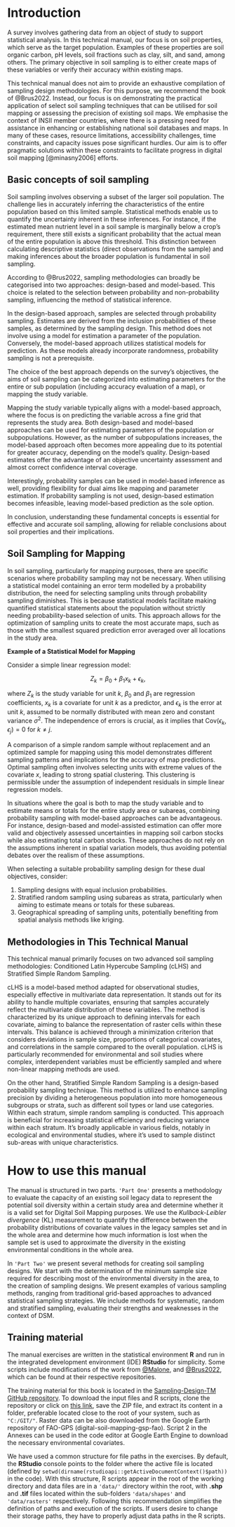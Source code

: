 # Introduction

A survey involves gathering data from an object of study to support statistical analysis. In this technical manual, our focus is on soil properties, which serve as the target population. Examples of these properties are soil organic carbon, pH levels, soil fractions such as clay, silt, and sand, among others. The primary objective in soil sampling is to either create maps of these variables or verify their accuracy within existing maps.

This technical manual does not aim to provide an exhaustive compilation of sampling design methodologies. For this purpose, we recommend the book of @Brus2022. Instead, our focus is on demonstrating the practical application of select soil sampling techniques that can be utilised for soil mapping or assessing the precision of existing soil maps. We emphasise the context of INSII member countries, where there is a pressing need for assistance in enhancing or establishing national soil databases and maps. In many of these cases, resource limitations, accessibility challenges, time constraints, and capacity issues pose significant hurdles. Our aim is to offer pragmatic solutions within these constraints to facilitate progress in digital soil mapping [@minasny2006] efforts.

## Basic concepts of soil sampling

Soil sampling involves observing a subset of the larger soil population. The challenge lies in accurately inferring the characteristics of the entire population based on this limited sample. Statistical methods enable us to quantify the uncertainty inherent in these inferences. For instance, if the estimated mean nutrient level in a soil sample is marginally below a crop's requirement, there still exists a significant probability that the actual mean of the entire population is above this threshold. This distinction between calculating descriptive statistics (direct observations from the sample) and making inferences about the broader population is fundamental in soil sampling.

According to @Brus2022, sampling methodologies can broadly be categorised into two approaches: design-based and model-based. This choice is related to the selection between probability and non-probability sampling, influencing the method of statistical inference.

In the design-based approach, samples are selected through probability sampling. Estimates are derived from the inclusion probabilities of these samples, as determined by the sampling design. This method does not involve using a model for estimation a parameter of the population. Conversely, the model-based approach utilizes statistical models for prediction. As these models already incorporate randomness, probability sampling is not a prerequisite.

The choice of the best approach depends on the survey's objectives, the aims of soil sampling can be categorized into estimating parameters for the entire or sub population (including accuracy evaluation of a map), or mapping the study variable.

Mapping the study variable typically aligns with a model-based approach, where the focus is on predicting the variable across a fine grid that represents the study area. Both design-based and model-based approaches can be used for estimating parameters of the population or subpopulations. However, as the number of subpopulations increases, the model-based approach often becomes more appealing due to its potential for greater accuracy, depending on the model's quality. Design-based estimates offer the advantage of an objective uncertainty assessment and almost correct confidence interval coverage.

Interestingly, probability samples can be used in model-based inference as well, providing flexibility for dual aims like mapping and parameter estimation. If probability sampling is not used, design-based estimation becomes infeasible, leaving model-based prediction as the sole option.

In conclusion, understanding these fundamental concepts is essential for effective and accurate soil sampling, allowing for reliable conclusions about soil properties and their implications.

## Soil Sampling for Mapping

In soil sampling, particularly for mapping purposes, there are specific scenarios where probability sampling may not be necessary. When utilising a statistical model containing an error term modelled by a probability distribution, the need for selecting sampling units through probability sampling diminishes. This is because statistical models facilitate making quantified statistical statements about the population without strictly needing probability-based selection of units. This approach allows for the optimization of sampling units to create the most accurate maps, such as those with the smallest squared prediction error averaged over all locations in the study area.

**Example of a Statistical Model for Mapping**

Consider a simple linear regression model:

$$
Z_k = \beta_0 + \beta_1 x_k + \epsilon_k,
$$

where $Z_k$ is the study variable for unit $k$, $\beta_0$ and $\beta_1$ are regression coefficients, $x_k$ is a covariate for unit $k$ as a predictor, and $\epsilon_k$ is the error at unit $k$, assumed to be normally distributed with mean zero and constant variance $\sigma^2$. The independence of errors is crucial, as it implies that $\text{Cov}(\epsilon_k,\epsilon_j)=0$ for $k \neq j$.

A comparison of a simple random sample without replacement and an optimized sample for mapping using this model demonstrates different sampling patterns and implications for the accuracy of map predictions. Optimal sampling often involves selecting units with extreme values of the covariate $x$, leading to strong spatial clustering. This clustering is permissible under the assumption of independent residuals in simple linear regression models.

In situations where the goal is both to map the study variable and to estimate means or totals for the entire study area or subareas, combining probability sampling with model-based approaches can be advantageous. For instance, design-based and model-assisted estimation can offer more valid and objectively assessed uncertainties in mapping soil carbon stocks while also estimating total carbon stocks. These approaches do not rely on the assumptions inherent in spatial variation models, thus avoiding potential debates over the realism of these assumptions.

When selecting a suitable probability sampling design for these dual objectives, consider:

1.  Sampling designs with equal inclusion probabilities.
2.  Stratified random sampling using subareas as strata, particularly when aiming to estimate means or totals for these subareas.
3.  Geographical spreading of sampling units, potentially benefiting from spatial analysis methods like kriging.

## Methodologies in This Technical Manual

This technical manual primarily focuses on two advanced soil sampling methodologies: Conditioned Latin Hypercube Sampling (cLHS) and Stratified Simple Random Sampling.

cLHS is a model-based method adapted for observational studies, especially effective in multivariate data representation. It stands out for its ability to handle multiple covariates, ensuring that samples accurately reflect the multivariate distribution of these variables. The method is characterized by its unique approach to defining intervals for each covariate, aiming to balance the representation of raster cells within these intervals. This balance is achieved through a minimization criterion that considers deviations in sample size, proportions of categorical covariates, and correlations in the sample compared to the overall population. cLHS is particularly recommended for environmental and soil studies where complex, interdependent variables must be efficiently sampled and where non-linear mapping methods are used.

On the other hand, Stratified Simple Random Sampling is a design-based probability sampling technique. This method is utilized to enhance sampling precision by dividing a heterogeneous population into more homogeneous subgroups or strata, such as different soil types or land use categories. Within each stratum, simple random sampling is conducted. This approach is beneficial for increasing statistical efficiency and reducing variance within each stratum. It's broadly applicable in various fields, notably in ecological and environmental studies, where it's used to sample distinct sub-areas with unique characteristics.

# How to use this manual

The manual is structured in two parts. `'Part One'` presents a methodology to evaluate the capacity of an existing soil legacy data to represent the potential soil diversity within a certain study area and determine whether it is a valid set for Digital Soil Mapping purposes. We use the *Kullback-Leibler divergence* (KL) measurement to quantify the difference between the probability distributions of covariate values in the legacy samples set and in the whole area and determine how much information is lost when the sample set is used to approximate the diversity in the existing environmental conditions in the whole area.

In `'Part Two'` we present several methods for creating soil sampling designs. We start with the determination of the minimum sample size required for describing most of the environmental diversity in the area, to the creation of sampling designs. We present examples of various sampling methods, ranging from traditional grid-based approaches to advanced statistical sampling strategies. We include methods for systematic, random and stratified sampling, evaluating their strengths and weaknesses in the context of DSM.

## Training material

The manual exercises are written in the statistical environment **R** and run in the integrated development environment (IDE) **RStudio** for simplicity. Some scripts include modifications of the work from [\@Malone](https://bitbucket.org/brendo1001/clhc_sampling/src/master/), and [\@Brus2022](https://dickbrus.github.io/SpatialSamplingwithR/), which can be found at their respective repositories.

The training material for this book is located in the [Sampling-Design-TM GitHub repository](https://github.com/FAO-GSP/Sampling-Design-TM). To download the input files and R scripts, clone the repository or click on [this link](https://github.com/FAO-GSP/Sampling-Design-TM/archive/refs/heads/main.zip), save the ZIP file, and extract its content in a folder, preferable located close to the root of your system, such as `"C:/GIT/"`. Raster data can be also downloaded from the Google Earth repository of FAO-GPS (digital-soil-mapping-gsp-fao). Script 2 in the Annexes can be used in the code editor at Google Earth Engine to download the necessary environmental covariates.

We have used a common structure for file paths in the exercises. By default, the **RStudio** console points to the folder where the active file is located (defined by `setwd(dirname(rstudioapi::getActiveDocumentContext()$path))` in the code). With this structure, R scripts appear in the root of the working directory and data files are in a `'data/'` directory within the root, with **.shp** and **.tif** files located within the sub-folders `'data/shapes'` and `'data/rasters'` respectively. Following this recommendation simplifies the definition of paths and execution of the scripts. If users desire to change their storage paths, they have to properly adjust data paths in the R scripts.
